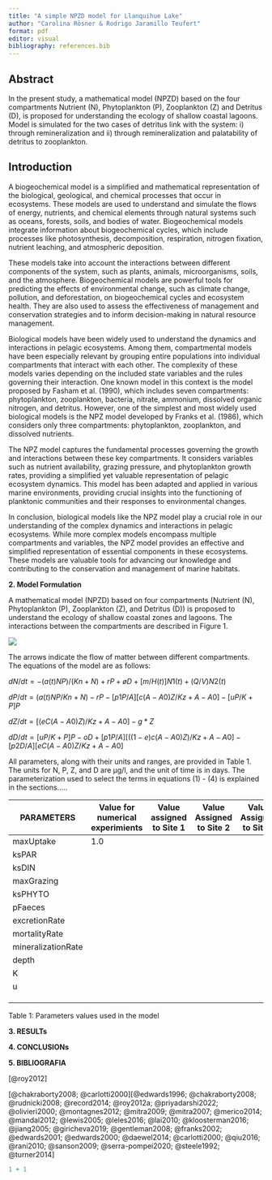 ```yaml
---
title: "A simple NPZD model for Llanquihue Lake"
author: "Carolina Rösner & Rodrigo Jaramillo Teufert"
format: pdf
editor: visual
bibliography: references.bib
---
```


::: justify
# Abstract

In the present study, a mathematical model (NPZD) based on the four compartments Nutrient (N), Phytoplankton (P), Zooplankton (Z) and Detritus (D), is proposed for understanding the ecology of shallow coastal lagoons. Model is simulated for the two cases of detritus link with the system: i) through remineralization and ii) through remineralization and palatability of detritus to zooplankton.

## Introduction

A biogeochemical model is a simplified and mathematical representation of the biological, geological, and chemical processes that occur in ecosystems. These models are used to understand and simulate the flows of energy, nutrients, and chemical elements through natural systems such as oceans, forests, soils, and bodies of water. Biogeochemical models integrate information about biogeochemical cycles, which include processes like photosynthesis, decomposition, respiration, nitrogen fixation, nutrient leaching, and atmospheric deposition.

These models take into account the interactions between different components of the system, such as plants, animals, microorganisms, soils, and the atmosphere. Biogeochemical models are powerful tools for predicting the effects of environmental change, such as climate change, pollution, and deforestation, on biogeochemical cycles and ecosystem health. They are also used to assess the effectiveness of management and conservation strategies and to inform decision-making in natural resource management.

Biological models have been widely used to understand the dynamics and interactions in pelagic ecosystems. Among them, compartmental models have been especially relevant by grouping entire populations into individual compartments that interact with each other. The complexity of these models varies depending on the included state variables and the rules governing their interaction. One known model in this context is the model proposed by Fasham et al. (1990), which includes seven compartments: phytoplankton, zooplankton, bacteria, nitrate, ammonium, dissolved organic nitrogen, and detritus. However, one of the simplest and most widely used biological models is the NPZ model developed by Franks et al. (1986), which considers only three compartments: phytoplankton, zooplankton, and dissolved nutrients.

The NPZ model captures the fundamental processes governing the growth and interactions between these key compartments. It considers variables such as nutrient availability, grazing pressure, and phytoplankton growth rates, providing a simplified yet valuable representation of pelagic ecosystem dynamics. This model has been adapted and applied in various marine environments, providing crucial insights into the functioning of planktonic communities and their responses to environmental changes.

In conclusion, biological models like the NPZ model play a crucial role in our understanding of the complex dynamics and interactions in pelagic ecosystems. While more complex models encompass multiple compartments and variables, the NPZ model provides an effective and simplified representation of essential components in these ecosystems. These models are valuable tools for advancing our knowledge and contributing to the conservation and management of marine habitats.

**2. Model Formulation**

A mathematical model (NPZD) based on four compartments (Nutrient (N), Phytoplankton (P), Zooplankton (Z), and Detritus (D)) is proposed to understand the ecology of shallow coastal zones and lagoons. The interactions between the compartments are described in Figure 1.

![](NPZD.JPG)

The arrows indicate the flow of matter between different compartments. The equations of the model are as follows:

$dN/dt= - (a(t)NP)/(Kn+N) + rP + øD + [m/H(t)]N1 (t) + (Q/V)N2(t)$

$dP/dt = (a(t) NP/Kn + N) - rP - [p1P/A][c(A-A0)Z/Kz + A-A0] -[uP/K+P]P$

$dZ/dt= [(eC(A-A0)Z)/Kz +A -A0]- g * Z$

$dD/dt= [uP/K+P] P - oD + [p1P/A][((1-e)c(A-A0)Z)/Kz + A-A0]-[p2D/A][eC(A-A0)Z/Kz+A-A0]$

All parameters, along with their units and ranges, are provided in Table 1. The units for N, P, Z, and D are µg/l, and the unit of time is in days. The parameterization used to select the terms in equations (1) - (4) is explained in the sections.....
:::

| **PARAMETERS**     | **Value for numerical experimients** | **Value assigned to Site 1** | **Value Assigned to Site 2** | **Value Assigned to Site 3** |
|--------------------|--------------------------------------|------------------------------|------------------------------|------------------------------|
| maxUptake          | 1.0                                  |                              |                              |                              |
| ksPAR              |                                      |                              |                              |                              |
| ksDIN              |                                      |                              |                              |                              |
| maxGrazing         |                                      |                              |                              |                              |
| ksPHYTO            |                                      |                              |                              |                              |
| pFaeces            |                                      |                              |                              |                              |
| excretionRate      |                                      |                              |                              |                              |
| mortalityRate      |                                      |                              |                              |                              |
| mineralizationRate |                                      |                              |                              |                              |
| depth              |                                      |                              |                              |                              |
| K                  |                                      |                              |                              |                              |
| u                  |                                      |                              |                              |                              |
|                    |                                      |                              |                              |                              |
|                    |                                      |                              |                              |                              |
|                    |                                      |                              |                              |                              |

Table 1: Parameters values used in the model

::: justify
**3. RESULTs**

**4. CONCLUSIONs**
:::

**5. BIBLIOGRAFIA**

[@roy2012]

[@chakraborty2008; @carlotti2000][@edwards1996; @chakraborty2008; @rudnicki2008; @record2014; @roy2012a; @priyadarshi2022; @olivieri2000; @montagnes2012; @mitra2009; @mitra2007; @merico2014; @mandal2012; @lewis2005; @leles2016; @lai2010; @kloosterman2016; @jiang2005; @giricheva2019; @gentleman2008; @franks2002; @edwards2001; @edwards2000; @daewel2014; @carlotti2000; @qiu2016; @rani2010; @sanson2009; @serra-pompei2020; @steele1992; @turner2014]

```r
1 + 1
```
